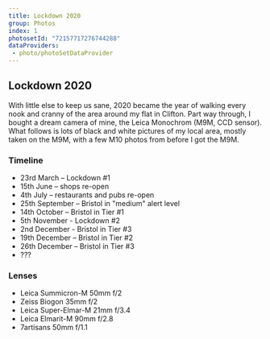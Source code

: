 ```yaml
---
title: Lockdown 2020
group: Photos
index: 1
photosetId: "72157717276744288"
dataProviders:
 - photo/photoSetDataProvider
---
```


## Lockdown 2020

With little else to keep us sane, 2020 became the year of walking every nook and cranny of the area around my flat in Clifton. Part way through, I bought a dream camera of mine, the Leica Monochrom (M9M, CCD sensor). What follows is lots of black and white pictures of my local area, mostly taken on the M9M, with a few M10 photos from before I got the M9M.

### Timeline

- 23rd March – Lockdown #1
- 15th June – shops re-open
- 4th July – restaurants and pubs re-open
- 25th September – Bristol in "medium" alert level
- 14th October – Bristol in Tier #1
- 5th November - Lockdown #2
- 2nd December - Bristol in Tier #3
- 19th December – Bristol in Tier #2
- 26th December – Bristol in Tier #3
- ???

### Lenses

- Leica Summicron-M 50mm f/2
- Zeiss Biogon 35mm f/2
- Leica Super-Elmar-M 21mm f/3.4
- Leica Elmarit-M 90mm f/2.8
- 7artisans 50mm f/1.1

<PhotoSet />
